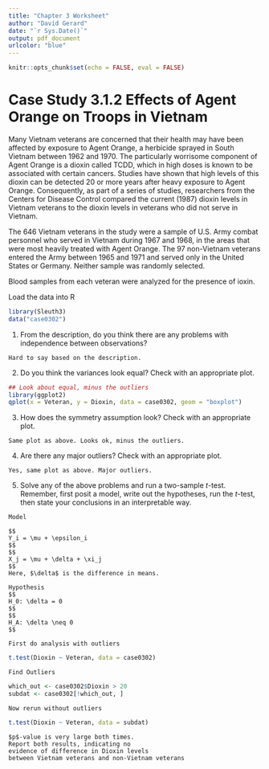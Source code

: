 ```yaml
---
title: "Chapter 3 Worksheet"
author: "David Gerard"
date: "`r Sys.Date()`"
output: pdf_document
urlcolor: "blue"
---
```


```r
knitr::opts_chunk$set(echo = FALSE, eval = FALSE)
```

# Case Study 3.1.2 Effects of Agent Orange on Troops in Vietnam

Many Vietnam veterans are concerned that their health may have been affected by exposure to Agent Orange, a herbicide sprayed in South Vietnam between 1962 and 1970. The particularly worrisome component of Agent Orange is a dioxin called TCDD, which in high doses is known to be associated with certain cancers. Studies have shown that high levels of this dioxin can be detected 20 or more years after heavy exposure to Agent Orange. Consequently, as part of a series of studies, researchers from the Centers for Disease Control compared the current (1987) dioxin levels in Vietnam veterans to the dioxin levels in veterans who did not serve in Vietnam.

The 646 Vietnam veterans in the study were a sample of U.S. Army combat personnel who served in Vietnam during 1967 and 1968, in the areas that were most heavily treated with Agent Orange. The 97 non-Vietnam veterans entered the Army between 1965 and 1971 and served only in the United States or Germany. Neither sample was randomly selected.

Blood samples from each veteran were analyzed for the presence of ioxin.

Load the data into R
```r
library(Sleuth3)
data("case0302")
```

1. From the description, do you think there are any problems with independence between observations?

```block
Hard to say based on the description.
```


2. Do you think the variances look equal? Check with an appropriate plot.

```r
## Look about equal, minus the outliers
library(ggplot2)
qplot(x = Veteran, y = Dioxin, data = case0302, geom = "boxplot")
```


3. How does the symmetry assumption look? Check with an appropriate plot.

```block
Same plot as above. Looks ok, minus the outliers.
```


4. Are there any major outliers? Check with an appropriate plot.

```block
Yes, same plot as above. Major outliers.
```


5. Solve any of the above problems and run a two-sample $t$-test. Remember, first posit a model, write out the hypotheses, run the $t$-test, then state your conclusions in an interpretable way.

```block
Model

$$
Y_i = \mu + \epsilon_i
$$
$$
X_j = \mu + \delta + \xi_j
$$
Here, $\delta$ is the difference in means.

Hypothesis
$$
H_0: \delta = 0
$$
$$
H_A: \delta \neq 0
$$

First do analysis with outliers
```
```r
t.test(Dioxin ~ Veteran, data = case0302)
```

```block
Find Outliers
```
```r
which_out <- case0302$Dioxin > 20
subdat <- case0302[!which_out, ]
```

```block
Now rerun without outliers
```
```r
t.test(Dioxin ~ Veteran, data = subdat)
```

```block
$p$-value is very large both times.
Report both results, indicating no
evidence of difference in Dioxin levels
between Vietnam veterans and non-Vietnam veterans
```


